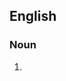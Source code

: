 {{also|teenybopper}}

==English==

===Noun===
{{en-noun}}

# {{alternative spelling of|en|teenybopper}}